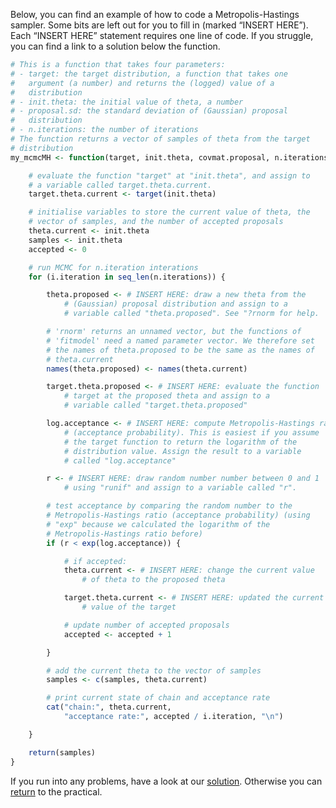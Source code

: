 Below, you can find an example of how to code a Metropolis-Hastings sampler. Some bits are left out for you to fill in (marked "INSERT HERE"). Each "INSERT HERE" statement requires one line of code. If you struggle, you can find a link to a solution below the function.

```r
# This is a function that takes four parameters:
# - target: the target distribution, a function that takes one
#   argument (a number) and returns the (logged) value of a
#   distribution
# - init.theta: the initial value of theta, a number
# - proposal.sd: the standard deviation of (Gaussian) proposal
#   distribution
# - n.iterations: the number of iterations
# The function returns a vector of samples of theta from the target
# distribution
my_mcmcMH <- function(target, init.theta, covmat.proposal, n.iterations) {

    # evaluate the function "target" at "init.theta", and assign to
    # a variable called target.theta.current.
    target.theta.current <- target(init.theta)

    # initialise variables to store the current value of theta, the
    # vector of samples, and the number of accepted proposals
    theta.current <- init.theta
    samples <- init.theta
    accepted <- 0

    # run MCMC for n.iteration interations
    for (i.iteration in seq_len(n.iterations)) {

        theta.proposed <- # INSERT HERE: draw a new theta from the
            # (Gaussian) proposal distribution and assign to a
            # variable called "theta.proposed". See "?rnorm for help.

        # 'rnorm' returns an unnamed vector, but the functions of
        # 'fitmodel' need a named parameter vector. We therefore set
        # the names of theta.proposed to be the same as the names of
        # theta.current
        names(theta.proposed) <- names(theta.current)

        target.theta.proposed <- # INSERT HERE: evaluate the function
            # target at the proposed theta and assign to a
            # variable called "target.theta.proposed"

        log.acceptance <- # INSERT HERE: compute Metropolis-Hastings ratio
            # (acceptance probability). This is easiest if you assume
            # the target function to return the logarithm of the
            # distribution value. Assign the result to a variable
            # called "log.acceptance"

        r <- # INSERT HERE: draw random number number between 0 and 1
            # using "runif" and assign to a variable called "r".

        # test acceptance by comparing the random number to the
        # Metropolis-Hastings ratio (acceptance probability) (using
        # "exp" because we calculated the logarithm of the
        # Metropolis-Hastings ratio before)
        if (r < exp(log.acceptance)) {

            # if accepted:
            theta.current <- # INSERT HERE: change the current value
                # of theta to the proposed theta

            target.theta.current <- # INSERT HERE: updated the current
                # value of the target

            # update number of accepted proposals
            accepted <- accepted + 1

        }

        # add the current theta to the vector of samples
        samples <- c(samples, theta.current)

        # print current state of chain and acceptance rate
        cat("chain:", theta.current,
            "acceptance rate:", accepted / i.iteration, "\n")

    }

    return(samples)
}
```

If you run into any problems, have a look at our [solution](mcmc_example_solution.md). Otherwise you can [return](mcmc.md#the-metropolis-hastings-sampler) to the practical.
